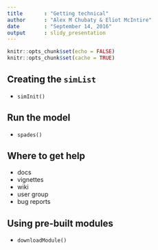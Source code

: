 ```yaml
---
title       : "Getting technical"
author      : "Alex M Chubaty & Eliot McIntire"
date        : "September 14, 2016"
output      : slidy_presentation
---
```


```r
knitr::opts_chunk$set(echo = FALSE)
knitr::opts_chunk$set(cache = TRUE)
```

## Creating the `simList`

- `simInit()`

## Run the model

- `spades()`

## Where to get help

- docs
- vignettes
- wiki
- user group
- bug reports

## Using pre-built modules

- `downloadModule()`
